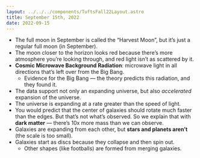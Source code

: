 ```yaml
---
layout: ../../../components/TuftsFall22Layout.astro
title: September 15th, 2022
date: 2022-09-15
---
```


- The full moon in September is called the “Harvest Moon”, but it’s just a regular full moon (in September). 
- The moon closer to the horizon looks red because there’s more atmosphere you’re looking through, and red light isn’t as scattered by it. 
- **Cosmic Microwave Background Radiation**: microwave light in all directions that’s left over from the Big Bang. 
	- Evidence for the Big Bang — the theory predicts this radiation, and they found it. 
- The data support not only an expanding universe, but also _accelerated_ expansion of the universe. 
- The universe is expanding at a rate greater than the speed of light. 
- You would predict that the center of galaxies should rotate much faster than the edges. But that’s not what’s observed. So we explain that with **dark matter** — there’s 10x more mass than we can observe. 
- Galaxies are expanding from each other, but **stars and planets aren’t** (the scale is too small). 
- Galaxies start as discs because they collapse and then spin out. 
	- Other shapes (like footballs) are formed from merging galaxies. 